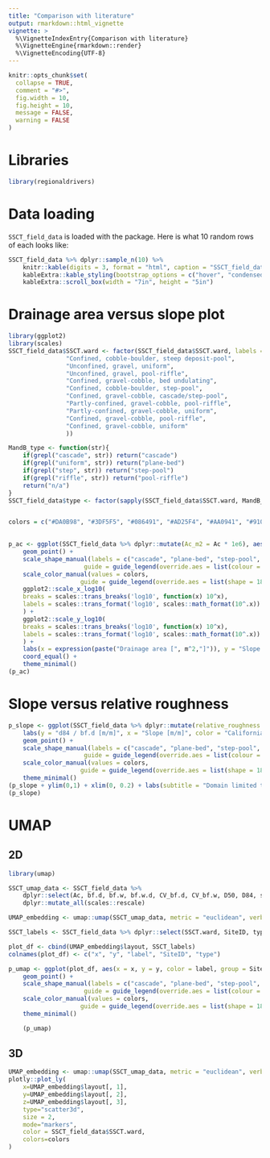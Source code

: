 ```yaml
---
title: "Comparison with literature"
output: rmarkdown::html_vignette
vignette: >
  %\VignetteIndexEntry{Comparison with literature}
  %\VignetteEngine{rmarkdown::render}
  %\VignetteEncoding{UTF-8}
---
```


```r
knitr::opts_chunk$set(
  collapse = TRUE,
  comment = "#>",
  fig.width = 10,
  fig.height = 10,
  message = FALSE,
  warning = FALSE
)
```

# Libraries

```r
library(regionaldrivers)
```

# Data loading

`SSCT_field_data` is loaded with the package.
Here is what 10 random rows of each looks like:

```r
SSCT_field_data %>% dplyr::sample_n(10) %>%
	knitr::kable(digits = 3, format = "html", caption = "SSCT_field_data") %>% 
	kableExtra::kable_styling(bootstrap_options = c("hover", "condensed")) %>% 
	kableExtra::scroll_box(width = "7in", height = "5in")
```

# Drainage area versus slope plot

```r
library(ggplot2)
library(scales)
SSCT_field_data$SSCT.ward <- factor(SSCT_field_data$SSCT.ward, labels = c(
				"Confined, cobble-boulder, steep deposit-pool",
				"Unconfined, gravel, uniform",
				"Unconfined, gravel, pool-riffle",
				"Confined, gravel-cobble, bed undulating",
				"Confined, cobble-boulder, step-pool",
				"Confined, gravel-cobble, cascade/step-pool",
				"Partly-confined, gravel-cobble, pool-riffle",
				"Partly-confined, gravel-cobble, uniform",
				"Confined, gravel-cobble, pool-riffle",
				"Confined, gravel-cobble, uniform"
				))

MandB_type <- function(str){
	if(grepl("cascade", str)) return("cascade")
	if(grepl("uniform", str)) return("plane-bed")
	if(grepl("step", str)) return("step-pool")
	if(grepl("riffle", str)) return("pool-riffle")
	return("n/a")
}
SSCT_field_data$type <- factor(sapply(SSCT_field_data$SSCT.ward, MandB_type), labels = c("cascade", "plane-bed", "step-pool", "pool-riffle", "n/a"))


colors = c("#DA0B98", "#3DF5F5", "#086491", "#AD25F4", "#AA0941", "#91080A", "#3D3EF5", "#0B51DA", "#580DF2", "#C00AC2")
			

p_ac <- ggplot(SSCT_field_data %>% dplyr::mutate(Ac_m2 = Ac * 1e6), aes(x = Ac_m2, y = slope, group = SSCT.ward, color = SSCT.ward, shape = type)) +
	geom_point() +
	scale_shape_manual(labels = c("cascade", "plane-bed", "step-pool", "pool-riffle", "n/a"), values = c(0, 1, 15, 19, 2),
                     guide = guide_legend(override.aes = list(colour = 1))) +
	scale_color_manual(values = colors, 
                    guide = guide_legend(override.aes = list(shape = 18))) +
	ggplot2::scale_x_log10(
	breaks = scales::trans_breaks('log10', function(x) 10^x),
	labels = scales::trans_format('log10', scales::math_format(10^.x))
	) +
	ggplot2::scale_y_log10(
	breaks = scales::trans_breaks('log10', function(x) 10^x),
	labels = scales::trans_format('log10', scales::math_format(10^.x))
	) +
	labs(x = expression(paste("Drainage area [", m^2,"]")), y = "Slope [m/m]", color = "California Channel Types", shape = "Montgomery and Buffington class") +
	coord_equal() +
	theme_minimal()
(p_ac)
```

# Slope versus relative roughness

```r
p_slope <- ggplot(SSCT_field_data %>% dplyr::mutate(relative_roughness = D84 * 1e-3 / bf.d), aes(x = slope, y = relative_roughness, group = SSCT.ward, color = SSCT.ward, shape = type)) +
	labs(y = "d84 / bf.d [m/m]", x = "Slope [m/m]", color = "California Channel Types", shape = "Montgomery and Buffington class",title = "Slope versus relative roughness", subtitle = "Full domain") +
	geom_point() +
	scale_shape_manual(labels = c("cascade", "plane-bed", "step-pool", "pool-riffle", "n/a"), values = c(0, 1, 15, 19, 2),
                     guide = guide_legend(override.aes = list(colour = 1))) +
	scale_color_manual(values = colors, 
                    guide = guide_legend(override.aes = list(shape = 18))) +
	theme_minimal()
(p_slope + ylim(0,1) + xlim(0, 0.2) + labs(subtitle = "Domain limited to domain from Montgomery and Buffington"))
(p_slope)
```

# UMAP

## 2D

```r
library(umap)

SSCT_umap_data <- SSCT_field_data %>% 
	dplyr::select(Ac, bf.d, bf.w, bf.w.d, CV_bf.d, CV_bf.w, D50, D84, slope, vc.dist) %>%
	dplyr::mutate_all(scales::rescale)

UMAP_embedding <- umap::umap(SSCT_umap_data, metric = "euclidean", verbose = TRUE, knn.repeat = 10, n_components = 2)

SSCT_labels <- SSCT_field_data %>% dplyr::select(SSCT.ward, SiteID, type)

plot_df <- cbind(UMAP_embedding$layout, SSCT_labels)
colnames(plot_df) <- c("x", "y", "label", "SiteID", "type")

p_umap <- ggplot(plot_df, aes(x = x, y = y, color = label, group = SiteID, shape = type)) + 
	geom_point() +
	scale_shape_manual(labels = c("cascade", "plane-bed", "step-pool", "pool-riffle", "n/a"), values = c(0, 1, 15, 19, 2),
	                 guide = guide_legend(override.aes = list(colour = 1))) +
	scale_color_manual(values = colors, 
	                guide = guide_legend(override.aes = list(shape = 18))) +
	theme_minimal()

	(p_umap)
```

## 3D

```r
UMAP_embedding <- umap::umap(SSCT_umap_data, metric = "euclidean", verbose = TRUE, knn.repeat = 10, n_components = 3)
plotly::plot_ly(
	x=UMAP_embedding$layout[, 1],
	y=UMAP_embedding$layout[, 2],
	z=UMAP_embedding$layout[, 3],
	type="scatter3d",
	size = 2,
	mode="markers",
	color = SSCT_field_data$SSCT.ward, 
	colors=colors
)
```
